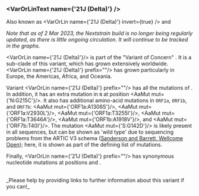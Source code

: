 

<MdxContent filepath="clusters/VoCHeader.mdx" />

### <VarOrLinText name={'21J (Delta)'} />
Also known as <VarOrLin name={'21J (Delta)'} invert={true} /> and <Who name="Delta" />

_Note that as of 2 Mar 2023, the Nextstrain build is no longer being regularly updated, as there is little ongoing circulation. It will continue to be tracked in the graphs._

<VarOrLin name={'21J (Delta)'}/> is part of the "Variant of Concern" <Who name="Delta" />. It is a sub-clade of this variant, which has grown extensively worldwide. <VarOrLin name={'21J (Delta)'} prefix=""/> has grown particularly in Europe, the Americas, Africa, and Oceania.

Variant <VarOrLin name={'21J (Delta)'} prefix=""/> has all the mutations of <VarOrLin name="21A (Delta)" prefix=""/>. In addition, it has an extra mutation in <code>N</code> at position <AaMut mut={'N:G215C'}/>. It also has additional amino-acid mutations in <code>ORF1a</code>, <code>ORF1b</code>, and <code>ORF7b</code>: <AaMut mut={'ORF1a:A1306S'}/>, <AaMut mut={'ORF1a:V2930L'}/>, <AaMut mut={'ORF1a:T3255I'}/>, <AaMut mut={'ORF1a:T3646A'}/>, <AaMut mut={'ORF1b:A1918V'}/>, and <AaMut mut={'ORF7b:T40I'}/>. The mutation <AaMut mut={'S:G142D'}/> is likely present in all <Who name="Delta" /> sequences, but can be shown as 'wild type' due to sequencing problems from the ARTIC V3 schema ([Sanderson and Barrett, Wellcome Open](https://wellcomeopenresearch.org/articles/6-305/v1)); here, it is shown as part of the defining list of mutations.

Finally, <VarOrLin name={'21J (Delta)'} prefix=""/> has synonymous nucleotide mutations at positions <NucMut mut="C8986T" /> and <NucMut mut="A11332G" />.

<br/>
_Please help by providing links to further information about this variant if you can!_
